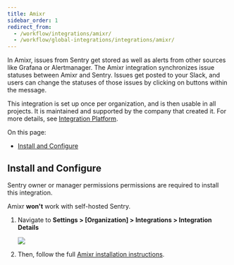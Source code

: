 ```yaml
---
title: Amixr
sidebar_order: 1
redirect_from:
  - /workflow/integrations/amixr/
  - /workflow/global-integrations/integrations/amixr/
---
```


In Amixr, issues from Sentry get stored as well as alerts from other sources like Grafana or Alertmanager. The Amixr integration synchronizes issue statuses between Amixr and Sentry. Issues get posted to your Slack, and users can change the statuses of those issues by clicking on buttons within the message.

This integration is set up once per organization, and is then usable in all projects. It is maintained and supported by the company that created it. For more details, see [Integration Platform](product/integrations/integration-platform/).

On this page:
- [Install and Configure](#install-and-configure)

## Install and Configure

<Alert title="Note" level="info">
Sentry owner or manager permissions permissions are required to install this integration. 

Amixr **won't** work with self-hosted Sentry.
</Alert>

1. Navigate to **Settings > [Organization] > Integrations > Integration Details**

    ![](amixr.png)

2. Then, follow the full [Amixr installation instructions](https://docs.amixr.io/#/integrations/sentry).
